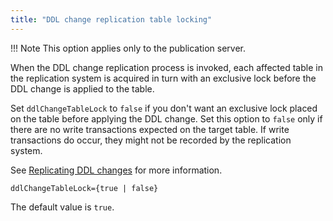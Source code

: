 ```yaml
---
title: "DDL change replication table locking"
---
```


<div id="ddl_change_replication_table_locking" class="registered_link"></div>

!!! Note
    This option applies only to the publication server.

When the DDL change replication process is invoked, each affected table in the replication system is acquired in turn with an exclusive lock before the DDL change is applied to the table.

Set `ddlChangeTableLock` to `false` if you don't want an exclusive lock placed on the table before applying the DDL change. Set this option to `false` only if there are no write transactions expected on the target table. If write transactions do occur, they might not be recorded by the replication system.

See [Replicating DDL changes](../../../07_common_operations/08_replicating_ddl_changes/#replicating_ddl_changes) for more information.

`ddlChangeTableLock={true | false}`

The default value is `true`.
